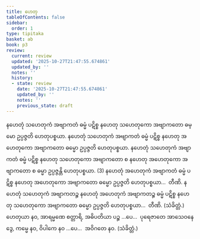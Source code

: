 ```yaml
---
title: ဟေတု
tableOfContents: false
sidebar:
  order: 1
type: tipitaka
basket: ab
book: p3
review:
  current: review
  updated: '2025-10-27T21:47:55.674861'
  updated_by: ''
  notes: ''
  history:
  - state: review
    date: '2025-10-27T21:47:55.674861'
    updated_by: ''
    notes: ''
    previous_state: draft
---
```



<ReviewStatus review={frontmatter.review} showDetails={true} />

<HypothesisAnnotation frontmatter={frontmatter} />

<DynamicBreadcrumb />

<Division number="97" book="p3" e="ch" v="39" p="345">

<Paragraph number="1455" book="p3">
နဟေတုံ သဟေတုကံ အဗျာကတံ ဓမ္မံ ပဋိစ္စ နဟေတု သဟေတုကော အဗျာကတော ဓမ္မော ဥပ္ပဇ္ဇတိ ဟေတုပစ္စယာ. နဟေတုံ သဟေတုကံ အဗျာကတံ ဓမ္မံ ပဋိစ္စ နဟေတု အဟေတုကော အဗျာကတော ဓမ္မော ဥပ္ပဇ္ဇတိ ဟေတုပစ္စယာ. နဟေတုံ သဟေတုကံ အဗျာကတံ ဓမ္မံ ပဋိစ္စ နဟေတု သဟေတုကော အဗျာကတော စ နဟေတု အဟေတုကော အဗျာကတော စ ဓမ္မာ ဥပ္ပဇ္ဇန္တိ ဟေတုပစ္စယာ. (3)
</Paragraph>

<Paragraph number="1456" book="p3">
နဟေတုံ အဟေတုကံ အဗျာကတံ ဓမ္မံ ပဋိစ္စ နဟေတု အဟေတုကော အဗျာကတော ဓမ္မော ဥပ္ပဇ္ဇတိ ဟေတုပစ္စယာ…  တီဏိ.
</Paragraph>

<Paragraph number="1457" book="p3">
နဟေတုံ သဟေတုကံ အဗျာကတဉ္စ နဟေတုံ အဟေတုကံ အဗျာကတဉ္စ ဓမ္မံ ပဋိစ္စ နဟေတု သဟေတုကော အဗျာကတော ဓမ္မော ဥပ္ပဇ္ဇတိ ဟေတုပစ္စယာ…  တီဏိ. (သံခိတ္တံ.)
</Paragraph>

</Division>
<Division number="98" book="p3" e="ch" v="39" p="346">

<Paragraph number="1458" book="p3">
ဟေတုယာ နဝ, အာရမ္မဏေ စတ္တာရိ, အဓိပတိယာ ပဉ္စ …ပေ…  ပုရေဇာတေ အာသေဝနေ ဒွေ, ကမ္မေ နဝ, ဝိပါကေ နဝ …ပေ…  အဝိဂတေ နဝ. (သံခိတ္တံ.)
</Paragraph>
</Division>